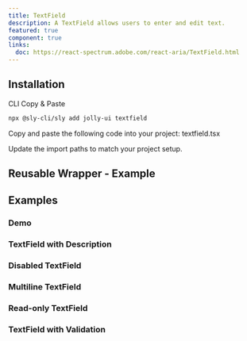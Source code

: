 ```yaml
---
title: TextField
description: A TextField allows users to enter and edit text.
featured: true
component: true
links:
  doc: https://react-spectrum.adobe.com/react-aria/TextField.html
---
```


<ComponentPreview name="textfield-demo" />

## Installation

<Tabs defaultValue="cli">

<TabsList>
  <TabsTrigger value="cli">CLI</TabsTrigger>
  <TabsTrigger value="manual">Copy & Paste</TabsTrigger>
</TabsList>

<TabsContent value="cli">

```bash
npx @sly-cli/sly add jolly-ui textfield
```

</TabsContent>

<TabsContent value="manual">

<Steps>

<Step>Copy and paste the following code into your project: textfield.tsx</Step>

<ComponentSource name="textfield" />

<Step>Update the import paths to match your project setup.</Step>

</Steps>

</TabsContent>

</Tabs>

## Reusable Wrapper - Example

<ComponentPreview name="textfield-reusable" />

## Examples

### Demo

<ComponentPreview name="textfield-demo" />

### TextField with Description

<ComponentPreview name="textfield-description" />

### Disabled TextField

<ComponentPreview name="textfield-disabled" />

### Multiline TextField

<ComponentPreview name="textfield-multiline" />

### Read-only TextField

<ComponentPreview name="textfield-readonly" />

### TextField with Validation

<ComponentPreview name="textfield-validation" />
